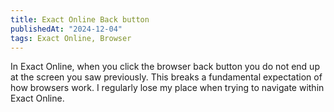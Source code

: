 ```yaml
---
title: Exact Online Back button
publishedAt: "2024-12-04"
tags: Exact Online, Browser
---
```


In Exact Online, when you click the browser back button you do not end up at the screen you saw previously. This breaks a fundamental expectation of how browsers work. I regularly lose my place when trying to navigate within Exact Online.

